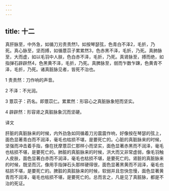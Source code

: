 ```yaml
---
---
---
```

title: 十二
---




真肝脉至，中外急，如循刀刃责责然1，如按琴瑟弦，色青白不泽2，毛折，乃死。真心脉至，坚而搏，如循薏苡子累累然3，色赤黑不泽，毛折，乃死。真肺脉至，大而虚，如以毛羽中人肤，色白赤不泽，毛折，乃死。真肾脉至，搏而绝，如指弹石辟辟然4，色黑黄不泽，毛折，乃死。真脾脉至，弱而乍数乍踈，色黄青不泽，毛折，乃死。诸真脏脉见者，皆死不治也。

1 责责然：刀作响的声音。

2 不泽：不光润。

3 薏苡子：药名。即薏苡仁。累累然：形容心之真脏脉象短而坚实。

4 辟辟然：形容肾之真脏脉象沉而坚硬。

译文

肝脏的真脏脉来的时候，内外劲急如同循着刀刃震震作响，好像按在琴瑟的弦上，面色显著青白而不润泽，毫毛也枯损不堪，是要死亡的。心脏的真脏脉来的时候，坚强而冲击着手指，像在抚摩薏苡仁那样小而坚实，面色显著赤黑而不润泽，毫毛也枯损不堪，是要死亡的。肺脏的真脏脉来的时候，洪大而又非常虚弱，像毛羽触人皮肤，面色显著白赤而不润泽，毫毛也枯损不堪，是要死亡的。肾脏的真脏脉来的时候，既坚而沉，像用手指弹石头那样硬得很，面色显著黑黄而不润泽，毫毛也枯损不堪，是要死亡的。脾脏的真脏脉来的时候，软弱并且忽快忽慢，面色显著黄青而不润泽，毫毛也枯损不堪，是要死亡的。总而言之，凡是见了真脏脉，都是不治的死证。